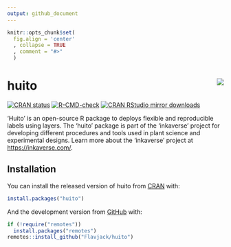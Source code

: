 ```yaml
---
output: github_document
---
```


```r
knitr::opts_chunk$set(
  fig.align = 'center'
  , collapse = TRUE
  , comment = "#>"
  )
```

# huito <img src="man/figures/logo.png" align="right" />

<!-- badges: start -->
[![CRAN status](https://www.r-pkg.org/badges/version/huito)](https://CRAN.R-project.org/package=huito)
[![R-CMD-check](https://github.com/Flavjack/huito/workflows/R-CMD-check/badge.svg)](https://github.com/Flavjack/huito/actions)
[![CRAN RStudio mirror downloads](https://cranlogs.r-pkg.org/badges/grand-total/huito?color=brightgreen)](https://r-pkg.org/pkg/huito)
<!-- badges: end -->

'Huito' is an open-source R package to deploys flexible and reproducible labels using layers. The 'huito' package is part of the 'inkaverse' project for developing different procedures and tools used in plant science and experimental designs. Learn more about the 'inkaverse' project at <https://inkaverse.com/>.

## Installation

You can install the released version of huito from [CRAN](https://cran.r-project.org/package=huito) with:

``` r
install.packages("huito")
```

And the development version from [GitHub](https://github.com/flavjack/huito) with:

``` r
if (!require("remotes"))
  install.packages("remotes")
remotes::install_github("Flavjack/huito")
```
